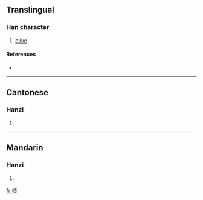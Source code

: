 {{see|欖}}
==Translingual==

===Han character===
{{Han char|rn=75|rad=木|as=09|sn=13|four=|canj=木中戈山 (DLIU)}}

# [[olive]]

====References====
* {{Han ref|kx=0542.191|hdz=21247.060|uh=6984|ud=27012}}

----

==Cantonese==

===Hanzi===
{{yue-hanzi|jyut=|y=laam5}}

# {{defn|Cantonese}}

----

==Mandarin==

===Hanzi===
{{cmn-hanzi|tra=欖|pin=[[lǎn]] ([[lan3]])|wg=lan<sup>3</sup>}}

# {{defn|Mandarin}}

[[fr:榄]]